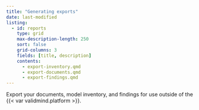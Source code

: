 ```yaml
---
title: "Generating exports"
date: last-modified
listing:
  - id: reports
    type: grid
    max-description-length: 250
    sort: false
    grid-columns: 3
    fields: [title, description]
    contents:
      - export-inventory.qmd
      - export-documents.qmd
      - export-findings.qmd
---
```


Export your documents, model inventory, and findings for use outside of the {{< var validmind.platform >}}.